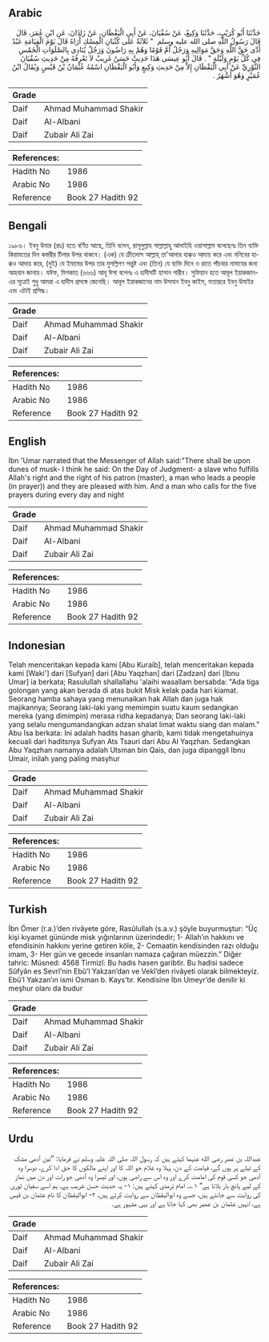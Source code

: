 ## Arabic


<div dir="rtl" lang="ar" style={{fontSize:'larger',backgroundColor:'#f8f9fa',padding:20}}>
حَدَّثَنَا أَبُو كُرَيْبٍ، حَدَّثَنَا وَكِيعٌ، عَنْ سُفْيَانَ، عَنْ أَبِي الْيَقْظَانِ، عَنْ زَاذَانَ، عَنِ ابْنِ عُمَرَ، قَالَ قَالَ رَسُولُ اللَّهِ صلى الله عليه وسلم ‏ "‏ ثَلاَثَةٌ عَلَى كُثْبَانِ الْمِسْكِ أُرَاهُ قَالَ يَوْمَ الْقِيَامَةِ عَبْدٌ أَدَّى حَقَّ اللَّهِ وَحَقَّ مَوَالِيهِ وَرَجُلٌ أَمَّ قَوْمًا وَهُمْ بِهِ رَاضُونَ وَرَجُلٌ يُنَادِي بِالصَّلَوَاتِ الْخَمْسِ فِي كُلِّ يَوْمٍ وَلَيْلَةٍ ‏"‏ ‏.‏ قَالَ أَبُو عِيسَى هَذَا حَدِيثٌ حَسَنٌ غَرِيبٌ لاَ نَعْرِفُهُ مِنْ حَدِيثِ سُفْيَانَ الثَّوْرِيِّ عَنْ أَبِي الْيَقْظَانِ إِلاَّ مِنْ حَدِيثِ وَكِيعٍ وَأَبُو الْيَقْظَانِ اسْمُهُ عُثْمَانُ بْنُ قَيْسٍ وَيُقَالُ ابْنُ عُمَيْرٍ وَهُوَ أَشْهَرُ ‏.‏
</div>
<div style={{backgroundColor:'#f8f9fa',padding:20, marginBottom: 10}}><table> <thead> <tr> <th>Grade</th> <th></th> </tr> </thead> <tbody> <tr><td>Daif</td><td>Ahmad Muhammad Shakir</td></tr><tr><td>Daif</td><td>Al-Albani</td></tr><tr><td>Daif</td><td>Zubair Ali Zai</td></tr></tbody></table><table> <thead> <tr> <th>References:</th> <th></th> </tr> </thead> <tbody><tr><td>Hadith No</td><td>1986</td></tr><tr><td>Arabic No</td><td>1986</td></tr><tr><td>Reference</td><td>Book 27 Hadith 92</td></tr></tbody></table></div>

## Bengali


<div dir="ltr" lang="bn" style={{fontSize:'larger',backgroundColor:'#f8f9fa',padding:20}}>
১৯৮৬। ইবনু উমার (রাঃ) হতে বর্ণিত আছে, তিনি বলেন, রাসূলুল্লাহ সাল্লাল্লাহু আলাইহি ওয়াসাল্লাম বলেছেনঃ তিন ব্যক্তি কিয়ামতের দিন কস্তরীর টিলার উপর থাকবে। (এক) যে ক্রীতদাস আল্লাহ্ তা'আলার হাক্কও আদায় করে এবং মনিবের হাক্কও আদায় করে, (দুই) যে ইমামের উপর তার মুসল্লিগণ সন্তুষ্ট এবং (তিন) যে ব্যক্তি দিনে ও রাতে পাঁচবার নামাযের জন্য আহবান জানায়। যঈফ, মিশকাত (৬৬৬) আবূ ঈসা বলেনঃ এ হাদীসটি হাসান গারীব। সুফিয়ান হতে আবূল ইয়াকজান-এর সূত্রেই শুধু আমরা এ হাদীস প্রসঙ্গে জেনেছি। আবূল ইয়াকজানের নাম উসমান ইবনু কাইস, মতান্তরে ইবনু উমাইর এবং এটাই প্রসিদ্ধ।
</div>
<div style={{backgroundColor:'#f8f9fa',padding:20, marginBottom: 10}}><table> <thead> <tr> <th>Grade</th> <th></th> </tr> </thead> <tbody> <tr><td>Daif</td><td>Ahmad Muhammad Shakir</td></tr><tr><td>Daif</td><td>Al-Albani</td></tr><tr><td>Daif</td><td>Zubair Ali Zai</td></tr></tbody></table><table> <thead> <tr> <th>References:</th> <th></th> </tr> </thead> <tbody><tr><td>Hadith No</td><td>1986</td></tr><tr><td>Arabic No</td><td>1986</td></tr><tr><td>Reference</td><td>Book 27 Hadith 92</td></tr></tbody></table></div>

## English


<div dir="ltr" lang="en" style={{fontSize:'larger',backgroundColor:'#f8f9fa',padding:20}}>
Ibn 'Umar narrated that the Messenger of Allah said:"There shall be upon dunes of musk- I think he said: On the Day of Judgment- a slave who fulfills Allah's right and the right of his patron (master), a man who leads a people (in prayer)) and they are pleased with him. And a man who calls for the five prayers during every day and night
</div>
<div style={{backgroundColor:'#f8f9fa',padding:20, marginBottom: 10}}><table> <thead> <tr> <th>Grade</th> <th></th> </tr> </thead> <tbody> <tr><td>Daif</td><td>Ahmad Muhammad Shakir</td></tr><tr><td>Daif</td><td>Al-Albani</td></tr><tr><td>Daif</td><td>Zubair Ali Zai</td></tr></tbody></table><table> <thead> <tr> <th>References:</th> <th></th> </tr> </thead> <tbody><tr><td>Hadith No</td><td>1986</td></tr><tr><td>Arabic No</td><td>1986</td></tr><tr><td>Reference</td><td>Book 27 Hadith 92</td></tr></tbody></table></div>

## Indonesian


<div dir="ltr" lang="id" style={{fontSize:'larger',backgroundColor:'#f8f9fa',padding:20}}>
Telah menceritakan kepada kami [Abu Kuraib], telah menceritakan kepada kami [Waki'] dari [Sufyan] dari [Abu Yaqzhan] dari [Zadzan] dari [Ibnu Umar] ia berkata; Rasulullah shallallahu 'alaihi wasallam bersabda: "Ada tiga golongan yang akan berada di atas bukit Misk kelak pada hari kiamat. Seorang hamba sahaya yang menunaikan hak Allah dan juga hak majikannya; Seorang laki-laki yang memimpin suatu kaum sedangkan mereka (yang dimimpin) merasa ridha kepadanya; Dan seorang laki-laki yang selalu mengumandangkan adzan shalat limat waktu siang dan malam." Abu Isa berkata: Ini adalah hadits hasan gharib, kami tidak mengetahuinya kecuali dari haditsnya Sufyan Ats Tsauri dari Abu Al Yaqzhan. Sedangkan Abu Yaqzhan namanya adalah Utsman bin Qais, dan juga dipanggil Ibnu Umair, inilah yang paling masyhur
</div>
<div style={{backgroundColor:'#f8f9fa',padding:20, marginBottom: 10}}><table> <thead> <tr> <th>Grade</th> <th></th> </tr> </thead> <tbody> <tr><td>Daif</td><td>Ahmad Muhammad Shakir</td></tr><tr><td>Daif</td><td>Al-Albani</td></tr><tr><td>Daif</td><td>Zubair Ali Zai</td></tr></tbody></table><table> <thead> <tr> <th>References:</th> <th></th> </tr> </thead> <tbody><tr><td>Hadith No</td><td>1986</td></tr><tr><td>Arabic No</td><td>1986</td></tr><tr><td>Reference</td><td>Book 27 Hadith 92</td></tr></tbody></table></div>

## Turkish


<div dir="ltr" lang="tr" style={{fontSize:'larger',backgroundColor:'#f8f9fa',padding:20}}>
İbn Ömer (r.a.)’den rivâyete göre, Rasûlullah (s.a.v.) şöyle buyurmuştur: “Üç kişi kıyamet gününde misk yığınlarının üzerindedir; 1- Allah’ın hakkını ve efendisinin hakkını yerine getiren köle, 2- Cemaatin kendisinden razı olduğu imam, 3- Her gün ve gecede insanları namaza çağıran müezzin.” Diğer tahric: Müsned: 4568 Tirmizî: Bu hadis hasen garibtir. Bu hadisi sadece Sûfyân es Sevrî’nin Ebû’l Yakzan’dan ve Vekî’den rivâyeti olarak bilmekteyiz. Ebû’l Yakzan’ın ismi Osman b. Kays’tır. Kendisine İbn Umeyr’de denilir ki meşhur olanı da budur
</div>
<div style={{backgroundColor:'#f8f9fa',padding:20, marginBottom: 10}}><table> <thead> <tr> <th>Grade</th> <th></th> </tr> </thead> <tbody> <tr><td>Daif</td><td>Ahmad Muhammad Shakir</td></tr><tr><td>Daif</td><td>Al-Albani</td></tr><tr><td>Daif</td><td>Zubair Ali Zai</td></tr></tbody></table><table> <thead> <tr> <th>References:</th> <th></th> </tr> </thead> <tbody><tr><td>Hadith No</td><td>1986</td></tr><tr><td>Arabic No</td><td>1986</td></tr><tr><td>Reference</td><td>Book 27 Hadith 92</td></tr></tbody></table></div>

## Urdu


<div dir="rtl" lang="ur" style={{fontSize:'larger',backgroundColor:'#f8f9fa',padding:20}}>
عبداللہ بن عمر رضی الله عنہما کہتے ہیں کہ رسول اللہ صلی اللہ علیہ وسلم نے فرمایا: ”تین آدمی مشک کے ٹیلے پر ہوں گے، قیامت کے دن، پہلا وہ غلام جو اللہ کا اور اپنے مالکوں کا حق ادا کرے، دوسرا وہ آدمی جو کسی قوم کی امامت کرے اور وہ اس سے راضی ہوں، اور تیسرا وہ آدمی جو رات اور دن میں نماز کے لیے پانچ بار بلاتا ہے“ ۱؎۔ امام ترمذی کہتے ہیں: ۱- یہ حدیث حسن غریب ہے، ہم اسے سفیان ثوری کی روایت سے جانتے ہیں، جسے وہ ابوالیقظان سے روایت کرتے ہیں، ۲- ابوالیقظان کا نام عثمان بن قیس ہے، انہیں عثمان بن عمیر بھی کہا جاتا ہے اور یہی مشہور ہے۔
</div>
<div style={{backgroundColor:'#f8f9fa',padding:20, marginBottom: 10}}><table> <thead> <tr> <th>Grade</th> <th></th> </tr> </thead> <tbody> <tr><td>Daif</td><td>Ahmad Muhammad Shakir</td></tr><tr><td>Daif</td><td>Al-Albani</td></tr><tr><td>Daif</td><td>Zubair Ali Zai</td></tr></tbody></table><table> <thead> <tr> <th>References:</th> <th></th> </tr> </thead> <tbody><tr><td>Hadith No</td><td>1986</td></tr><tr><td>Arabic No</td><td>1986</td></tr><tr><td>Reference</td><td>Book 27 Hadith 92</td></tr></tbody></table></div>